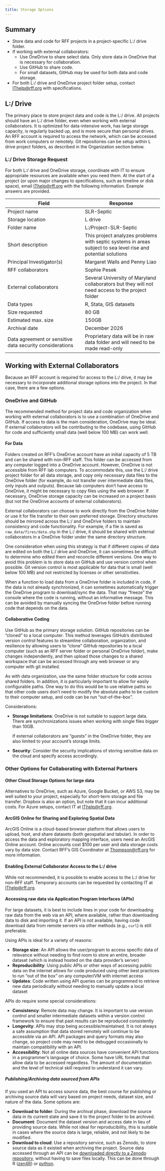```yaml
---
title: Storage Options
---
```


## Summary

* Store data and code for RFF projects in a project-specific L:/ drive folder.
* If working with external collaborators:
  * Use OneDrive to share select data. Only store data in OneDrive that is necessary for collaboration.
  * Use GitHub to share code.
  * For small datasets, GitHub may be used for both data and code storage.
* For both L:/ drive and OneDrive project folder setup, contact [IThelp@rff.org](mailto:ithelp@rff.org) with specifications.

## L:/ Drive

The primary place to store project data and code is the L:/ drive.
All projects should have an L:/ drive folder, even when working with external collaborators.
It is optimized for data-intensive work, has large storage capacity, is regularly backed up, and is more secure than personal drives.
An RFF account is required to access the network, which can be accessed from work computers or remotely.
Git repositories can be setup within L drive project folders, as described in the Organization section below.

### L:/ Drive Storage Request
For both L:/ drive and OneDrive storage, coordinate with IT to ensure appropriate resources are available when you need them.
At the start of a project (or upon major changes to specifications, such as timeline or disk space), email [IThelp@rff.org](mailto:ithelp@rff.org) with the following information. Example answers are provided.

| Field | Response |
| --- | --- |
| Project name | SLR-Septic |
| Storage location | L drive |
| Folder name | L:/Project-SLR-Septic |
| Short description | This project analyzes problems with septic systems in areas subject to sea level rise and potential solutions |
| Principal Investigator(s) | Margaret Walls and Penny Liao |
| RFF collaborators  | Sophie Pesek |
| External collaborators | Several University of Maryland collaborators but they will not need access to the project folder |
| Data types | R, Stata, GIS datasets |
| Size requested | 80 GB |
| Estimated max. size | 150GB |
| Archival date | December 2026 |
| Data agreement or sensitive data security considerations | Proprietary data will be in raw data folder and will need to be made read-only |

## Working with External Collaborators

Because an RFF account is required for access to the L:/ drive, it may be necessary to incorporate additional storage options into the project.
In that case, there are a few options.

### OneDrive and GitHub
The recommended method for project data and code organization when working with external collaborators is to use a combination of OneDrive and GitHub.
If access to data is the main consideration, OneDrive may be ideal. If external collaborators will be contributing to the codebase, using GitHub for code and sufficiently small data (well below 100 MB) can work well.

#### For Data

Folders created on RFF's OneDrive account have an initial capacity of 5 TB and can be shared with non-RFF staff.
This folder can be accessed from any computer logged into a OneDrive account.
However, OneDrive is not accessible from RFF lab computers.
To accommodate this, use the L:/ drive project folder for all data storage, and copy only necessary data files to the OneDrive folder (for example, do not transfer over intermediate data files, only inputs and outputs).
Because lab computers don't have access to OneDrive, it might be necessary to copy files using the web browser.
If necessary, OneDrive storage capacity can be increased on a project basis (but not the OneDrive accounts of external collaborators).

External collaborators can choose to work directly from the OneDrive folder or use it for file transfer to their own preferred storage.
Directory structures should be mirrored across the L:/ and OneDrive folders to maintain consistency and code functionality.
For example, if a file is saved as `raw_data/fires/data.shp` in the L:/ drive, it should be shared with external collaborators in a OneDrive folder under the same directory structure.

One consideration when using this strategy is that if different copies of data are edited on both the L:/ drive and OneDrive, it can sometimes be difficult to determine who edited them and reconcile different versions.
One way to avoid this problem is to store data on GitHub and use version control when possible. 
Git version control is most applicable for data that is small (well below 100 MB) and not restricted by licenses or other sensitivities.

::: {.callout-note}
When a function to load data from a OneDrive folder is included in code, if the data is not already synchronized, it can sometimes automatically trigger the OneDrive program to download/sync the data. That may "freeze" the console where the code is running, without an informative message. This can be avoided by manually syncing the OneDrive folder before running code that depends on the data.
:::

#### Collaborative Coding

Use GitHub as the primary storage solution.
GitHub repositories can be "cloned" to a local computer.
This method leverages GitHub's distributed version control features to streamline collaboration, organization, and resilience by allowing users to "clone" GitHub repositories to a local computer (such as an RFF server folder or personal OneDrive folder), make changes independently, and then upload those changes to a shared workspace that can be accessed through any web browser or any computer with git installed.

As with data organization, use the same folder structure for code across shared folders.
In addition, it is particularly important to allow for easily configurable paths.
One way to do this would be to use relative paths so that other code users don't need to modify the absolute paths to be custom to their computer setup, and code can be run "out-of-the-box".

Considerations:

* __Storage limitations__: OneDrive is not suitable to support large data. There are synchronizations issues when working with single files bigger than 10GB.

  ::: {.callout-note}
  If external collaborators are "guests" in the OneDrive folder, they are also limited to your account's storage limits.
  :::

* __Security__: Consider the security implications of storing sensitive data on the cloud and specify access accordingly.

### Other Options for Collaborating with External Partners

#### Other Cloud Storage Options for large data

Alternatives to OneDrive, such as Azure, Google Bucket, or AWS S3, may be well suited to your project, especially for short-term storage and file transfer.
Dropbox is also an option, but note that it can incur additional costs.
For Azure setups, contact IT at [IThelp@rff.org](mailto:ithelp@rff.org). 

#### ArcGIS Online for Sharing and Exploring Spatial Data

ArcGIS Online is a cloud-based browser platform that allows users to upload, host, and share datasets (both geospatial and tabular).
In order to access the data and exploratory mapping interface, users need an ArcGIS Online account.
Online accounts cost $100 per user and data storage costs vary by data size.
Contact RFF's GIS Coordinator at [Thompson@rff.org](mailto:thompson@rff.org) for more information.

#### Enabling External Collaborator Access to the L:/ drive

While not recommended, it is possible to enable access to the L:/ drive for non-RFF staff.
Temporary accounts can be requested by contacting IT at [IThelp@rff.org](mailto:ithelp@rff.org).

#### Accessing raw data via Application Program Interfaces (APIs)

For large datasets, it is best to include lines in your code for downloading raw data from the web via an API, where available, rather than downloading data to disk and importing it.
If an API is not available, having code download data from remote servers via other methods (e.g., `curl`) is still preferable.

Using APIs is ideal for a variety of reasons:

* __Storage size__: An API allows the user/program to access specific data of relevance without needing to find room to store an entire, broader dataset (which is instead hosted on the data provider's server)
* __Reproducibility__: Using public APIs or other ways of accessing public data on the internet allows for code produced using other best practices to run "out of the box" on any computer/VM with internet access
* __Updates__: Code written using API queries can be programmed to retrieve new data periodically without needing to manually update a local dataset

APIs do require some special considerations:

* __Consistency__: Remote data may change. It is important to use version control and smaller intermediate datasets within a version control framework to ensure that past results can be reproduced consistently
* __Longevity__: APIs may stop being accessible/maintained. It is not always a safe assumption that data stored remotely will continue to be accessible via an API. API packages and query formats may also change, so project code may need to be debugged occasionally to maintain compatibility with an API.
* __Accessibility__: Not all online data sources have convenient API functions in a programmer's language of choice. Some have URL formats that allow data to be accessed regardless. The amount of documentation and the level of technical skill required to understand it can vary.

##### Publishing/Archiving data sourced from APIs {#publish-archive-apis}

If you used an API to access source data, the best course for publishing or archiving source data will vary based on project needs, dataset size, and nature of the data. Some options are:

* __Download to folder__: During the archival phase, download the source data in its current state and save it to the project folder to be archived.
* __Document__: Document the dataset version and access date in lieu of providing source data. While not ideal for reproducibility, this is suitable in cases where the source data is large, reliable, and not likely to be modified. 
* __Download to cloud__: Use a repository service, such as Zenodo, to store source data as it existed when archiving the project. Source data accessed through an API can be [downloaded directly to a Zenodo repository](https://developers.zenodo.org/), without having to save files locally. This can be done through R ([zen4R](https://cran.r-project.org/web/packages/zen4R/zen4R.pdf)) or [python](https://pypi.org/project/zenodo-client/).
